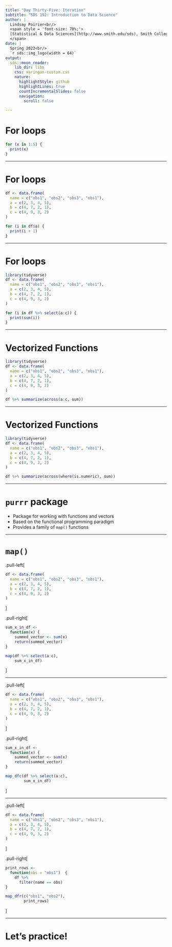 ```yaml
---
title: "Day Thirty-Five: Iteration"
subtitle: "SDS 192: Introduction to Data Science"
author: |
  Lindsay Poirier<br/>
  <span style = 'font-size: 70%;'>
  [Statistical & Data Sciences](http://www.smith.edu/sds), Smith College<br/>
  </span>
date: |
  Spring 2022<br/>
  `r sds::img_logo(width = 64)`
output:
  sds::moon_reader:
    lib_dir: libs
    css: xaringan-custom.css
    nature:
      highlightStyle: github
      highlightLines: true
      countIncrementalSlides: false    
      navigation:
        scroll: false

---
```


# For loops

```r
for (x in 1:5) {
  print(x)
}
```

---

# For loops

```r

df <- data.frame(
  name = c("obs1", "obs2", "obs3", "obs1"),
  a = c(2, 3, 4, 5),
  b = c(4, 7, 2, 1),
  c = c(4, 9, 3, 2)
)

for (i in df$a) {
  print(i + 1)
}
```

---

# For loops

```r
library(tidyverse)
df <- data.frame(
  name = c("obs1", "obs2", "obs3", "obs1"),
  a = c(2, 3, 4, 5),
  b = c(4, 7, 2, 1),
  c = c(4, 9, 3, 2)
)

for (i in df %>% select(a:c)) {
  print(sum(i))
}
```

---

# Vectorized Functions

```r
library(tidyverse)
df <- data.frame(
  name = c("obs1", "obs2", "obs3", "obs1"),
  a = c(2, 3, 4, 5),
  b = c(4, 7, 2, 1),
  c = c(4, 9, 3, 2)
)

df %>% summarize(across(a:c, sum))
```

---

# Vectorized Functions

```r
library(tidyverse)
df <- data.frame(
  name = c("obs1", "obs2", "obs3", "obs1"),
  a = c(2, 3, 4, 5),
  b = c(4, 7, 2, 1),
  c = c(4, 9, 3, 2)
)

df %>% summarize(across(where(is.numeric), sum))
```

---

# `purrr` package

* Package for working with functions and vectors
* Based on the functional programming paradigm
* Provides a family of `map()` functions


---

# `map()`

.pull-left[
```r
df <- data.frame(
  name = c("obs1", "obs2", "obs3", "obs1"),
  a = c(2, 3, 4, 5),
  b = c(4, 7, 2, 1),
  c = c(4, 9, 3, 2)
)
```
]

.pull-right[
```r
sum_x_in_df <- 
  function(x) {
    summed_vector <- sum(x)
    return(summed_vector)
}
```

```r
map(df %>% select(a:c), 
    sum_x_in_df)
```
]

---

.pull-left[
```r
df <- data.frame(
  name = c("obs1", "obs2", "obs3", "obs1"),
  a = c(2, 3, 4, 5),
  b = c(4, 7, 2, 1),
  c = c(4, 9, 3, 2)
)
```
]

.pull-right[
```r
sum_x_in_df <- 
  function(x) {
    summed_vector <- sum(x)
    return(summed_vector)
}
```

```r
map_dfc(df %>% select(a:c), 
        sum_x_in_df)
```
]

---

.pull-left[
```r
df <- data.frame(
  name = c("obs1", "obs2", "obs3", "obs1"),
  a = c(2, 3, 4, 5),
  b = c(4, 7, 2, 1),
  c = c(4, 9, 3, 2)
)
```
]

.pull-right[
```r
print_rows <- 
  function(obs = "obs1")  {
    df %>%
      filter(name == obs)
}
```

```r
map_dfr(c("obs1", "obs2"), 
        print_rows)
```
]

---

# Let's practice!

